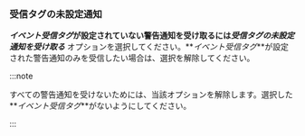 ### 受信タグの未設定通知

<ImgLang img='receive-untag-event.png' desc='受信タグの未設定通知を受け取る' />

**_イベント受信タグ_**が設定されていない警告通知を受け取るには**_受信タグの未設定通知を受け取る_** オプションを選択してください。**_イベント受信タグ_**が設定された警告通知のみを受信したい場合は、選択を解除してください。 

:::note

すべての警告通知を受けないためには、当該オプションを解除します。選択した**_イベント受信タグ_**がないようにしてください。

:::
